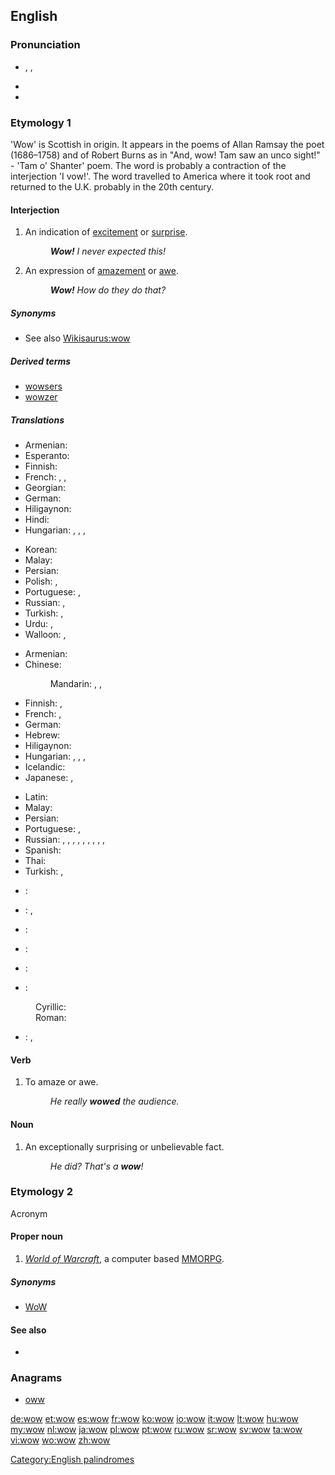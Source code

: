 ==English==
{{wikipedia}}

===Pronunciation===
* {{enPR|wou}}, {{IPA|/waʊ̯/}}, {{X-SAMPA|/waU_^/}}
* {{audio|en-us-wow.ogg|Audio (US)}}
* {{rhymes|aʊ}}

===Etymology 1===
'Wow' is Scottish in origin. It appears in the poems of Allan Ramsay the poet (1686–1758) and of Robert Burns as in "And, wow! Tam saw an unco sight!" - 'Tam o' Shanter' poem. The word is probably a contraction of the interjection 'I vow!'. The word travelled to America where it took root and returned to the U.K. probably in the 20th century.

<!--Originally an [[acronym]] of the expression: {{term||[[wonder]] [[of]] [[wonders]]}}.{{fact}}-->
{{etystub}}

====Interjection====
{{en-interj}}

# An indication of [[excitement]] or [[surprise]].
#: '''''Wow!''' I never expected this!''
# An expression of [[amazement]] or [[awe]].
#: '''''Wow!''' How do they do that?''

=====Synonyms=====
* See also [[Wikisaurus:wow]]

=====Derived terms=====
* [[wowsers]]
* [[wowzer]]

=====Translations=====
{{trans-top|excitement}}
* Armenian: {{t-|hy|մաման-ծաղկաման|tr=maman-çaġkaman}}
* Esperanto: {{t-|eo|ŭaŭ}}
* Finnish: {{t|fi|vau!}}
* French: {{t+|fr|waouh}}, {{t+|fr|ouah}}, {{t+|fr|oh là là}}
* Georgian: {{t-|ka|ვაშა|sc=Geor|tr=vaša}}
* German: {{t-|de|Toll!}}
* Hiligaynon: {{tø|hil|aba|alt=abá}}
* Hindi: {{t-|hi|वाह|tr=vāh|sc=Deva}}
* Hungarian: {{t-|hu|hűha!}}, {{t-|hu|tyű!}}, {{t-|hu|tyűha!}}, {{t-|hu|ejha!}}
{{trans-mid}}
* Korean: {{t-|ko|우와|tr=Uwa|sc=Kore}}
* Malay: {{t-|ms|wau}}
* Persian: {{t+|fa|به|tr=bah|sc=fa-Arab}}
* Polish: {{t+|pl|wow!}}, {{t|pl|o rany}}
* Portuguese: {{t+|pt|uau}}, {{t-|pt|uia}}
* Russian: {{t-|ru|ух ты|tr=ux ty}}, {{t+|ru|вау|tr=váu|sc=Cyrl}} {{qualifier|neologism}}
* Turkish: {{t+|tr|vay}}, {{t-|tr|vay canına}}
* Urdu: {{t+|ur|واہ|tr=vāh|sc=ur-Arab}}, {{t-|ur|وا|tr=vā|sc=ur-Arab}}
* Walloon: {{t+|wa|oufti}}, {{t+|wa|ayayay}}
{{trans-bottom}}

{{trans-top|amazement}}
* Armenian: {{t-|hy|մաման-ծաղկաման|tr=maman-çaġkaman}}
* Chinese:
*: Mandarin: {{t-|cmn|哇塞|tr=wāsài|sc=Hani}}, {{t-|cmn|哇|tr=wā|sc=Hani}}, {{t-|cmn|哎呀|tr=āiyā|sc=Hani}}
* Finnish: {{t|fi|vau!}}, {{t|fi|o-ho!}}
* French: {{t+|fr|ouah!}}, {{t+|fr|oh!}}
* German: {{t+|de|wow}}
* Hebrew: {{t-|he|ואו|tr=waw|sc=Hebr}}
* Hiligaynon: {{tø|hil|aba|alt=abá}}
* Hungarian: {{t-|hu|hűha!}}, {{t-|hu|tyű!}}, {{t-|hu|tyűha!}}, {{t-|hu|ejha!}}
* Icelandic: {{t-|is|vá}}
* Japanese: {{t-|ja|ワウ|tr=wā}}, {{t+|ja|すごい|alt=すごい！|tr=sugoi!}}
{{trans-mid}}
* Latin: {{t-|la|hui!}}
* Malay: {{t-|ms|wau}}
* Persian: {{t+|fa|به|tr=bah|sc=fa-Arab}}
* Portuguese: {{t+|pt|uau}}, {{t-|pt|uia}}
* Russian: {{t+|ru|ого|tr=ogó, ohó}}, {{t-|ru|ничего себе!|tr=ničevó sebé!|sc=Cyrl}}, {{t+|ru|ба|tr=ba|sc=Cyrl}}, {{t+|ru|ишь ты|tr=išʹ ty|sc=Cyrl}}, {{t+|ru|надо же|tr=nádo že|sc=Cyrl}}, {{t+|ru|обалдеть|tr=obaldétʹ|sc=Cyrl}}, {{t+|ru|вау|tr=váu|sc=Cyrl}} {{qualifier|neologism}}, {{t+|ru|здорово|tr=zdórovo|sc=Cyrl}}, {{t-|ru|ух ты|tr=ux ty|sc=Cyrl}}, {{t+|ru|офигеть|tr=ofigétʹ|sc=Cyrl}}
* Spanish: {{t-|es|guao}}
* Thai: {{t-|th|ว้าว|tr=waaw|sc=Thai}}
* Turkish: {{t+|tr|vay}}, {{t-|tr|vay canına}}
{{trans-bottom}}

{{checktrans-top}}
* {{ttbc|nl}}: {{t|nl|wauw!}}
* {{ttbc|fr}}: {{t|fr|oh!}}, {{t|fr|oh là là!}} {{t+|fr|ouah!}}
* {{ttbc|is}}: {{t|is|vá!}}
* {{ttbc|it}}: {{t|it|uao!}}
{{trans-mid}}
* {{ttbc|ro}}: {{t|ro|uau!}}
* {{ttbc|sh}}:
: Cyrillic: {{t|sh|вау}}
: Roman: {{t|sh|vau}}
* {{ttbc|es}}: {{t|es|uau|alt=¡uau!}}, {{t|es|guau|alt=¡guau!}}
{{trans-bottom}}

====Verb====
{{en-verb}}

# To amaze or awe.
#: ''He really '''wowed''' the audience.''

====Noun====
{{en-noun}}

# An exceptionally surprising or unbelievable fact.
#: ''He did? That's a '''wow'''!''

===Etymology 2===
Acronym

====Proper noun====
{{en-proper noun}}

# {{context|video game|lang=en}} ''[[w:World of Warcraft|World of Warcraft]]'', a computer based [[MMORPG]].

=====Synonyms=====
* [[WoW]]

====See also====
* {{pedia|World of Warcraft}}

===Anagrams===
* [[oww#English|oww]]

[[Category:English palindromes]]

[[de:wow]]
[[et:wow]]
[[es:wow]]
[[fr:wow]]
[[ko:wow]]
[[io:wow]]
[[it:wow]]
[[lt:wow]]
[[hu:wow]]
[[my:wow]]
[[nl:wow]]
[[ja:wow]]
[[pl:wow]]
[[pt:wow]]
[[ru:wow]]
[[sr:wow]]
[[sv:wow]]
[[ta:wow]]
[[vi:wow]]
[[wo:wow]]
[[zh:wow]]